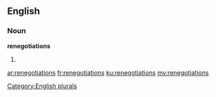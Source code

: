 ==English==

===Noun===
'''renegotiations'''

# {{plural of|renegotiation}}

[[Category:English plurals]]

[[ar:renegotiations]]
[[fr:renegotiations]]
[[ku:renegotiations]]
[[my:renegotiations]]